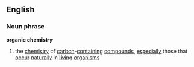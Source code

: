==English==
===Noun phrase===
'''organic chemistry'''
# the [[chemistry]] of [[carbon]]-[[contain]]ing [[compound]]s, [[especially]] those that [[occur]] [[naturally]] in [[living]] [[organism]]s